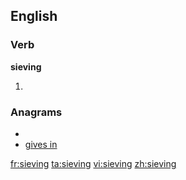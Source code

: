 ==English==

===Verb===
'''sieving'''

# {{present participle of|[[sieve]]}}

===Anagrams===
* {{alphagram|egiinsv}}
* [[gives in#English|gives in]]

[[fr:sieving]]
[[ta:sieving]]
[[vi:sieving]]
[[zh:sieving]]